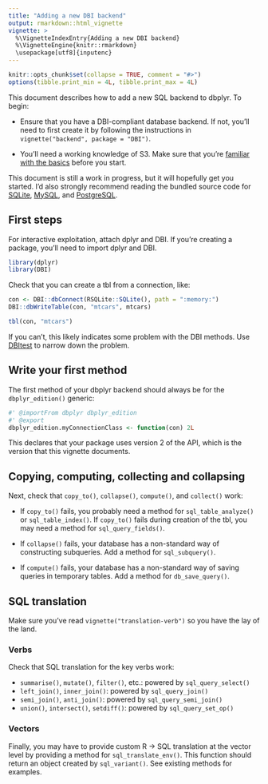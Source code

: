 ```yaml
---
title: "Adding a new DBI backend"
output: rmarkdown::html_vignette
vignette: >
  %\VignetteIndexEntry{Adding a new DBI backend}
  %\VignetteEngine{knitr::rmarkdown}
  \usepackage[utf8]{inputenc}
---
```


```r
knitr::opts_chunk$set(collapse = TRUE, comment = "#>")
options(tibble.print_min = 4L, tibble.print_max = 4L)
```

This document describes how to add a new SQL backend to dbplyr. To begin:

* Ensure that you have a DBI-compliant database backend. If not, you'll need
  to first create it by following the instructions in 
  `vignette("backend", package = "DBI")`.
  
* You'll need a working knowledge of S3. Make sure that you're 
  [familiar with the basics](https://adv-r.hadley.nz/s3.html) 
  before you start.
 
This document is still a work in progress, but it will hopefully get you started. I'd also strongly recommend reading the bundled source code for [SQLite](https://github.com/tidyverse/dbplyr/blob/main/R/backend-sqlite.R), [MySQL](https://github.com/tidyverse/dbplyr/blob/main/R/backend-mysql.R), and [PostgreSQL](https://github.com/tidyverse/dbplyr/blob/main/R/backend-postgres.R).

## First steps

For interactive exploitation, attach dplyr and DBI. If you're creating a package, you'll need to import dplyr and DBI.

```r
library(dplyr)
library(DBI)
```

Check that you can create a tbl from a connection, like:

```r
con <- DBI::dbConnect(RSQLite::SQLite(), path = ":memory:")
DBI::dbWriteTable(con, "mtcars", mtcars)

tbl(con, "mtcars")
```

If you can't, this likely indicates some problem with the DBI methods. Use [DBItest](https://github.com/r-dbi/DBItest) to narrow down the problem.

## Write your first method

The first method of your dbplyr backend should always be for the `dbplyr_edition()` generic:

```r
#' @importFrom dbplyr dbplyr_edition
#' @export
dbplyr_edition.myConnectionClass <- function(con) 2L
```

This declares that your package uses version 2 of the API, which is the version that this vignette documents.

## Copying, computing, collecting and collapsing

Next, check that `copy_to()`, `collapse()`, `compute()`, and `collect()` work:

*   If `copy_to()` fails, you probably need a method for `sql_table_analyze()` 
    or `sql_table_index()`. If `copy_to()` fails during creation of the tbl, 
    you may need a method for `sql_query_fields()`.

*   If `collapse()` fails, your database has a non-standard way of constructing 
    subqueries. Add a method for `sql_subquery()`.
  
*   If `compute()` fails, your database has a non-standard way of saving queries
    in temporary tables. Add a method for `db_save_query()`.

## SQL translation

Make sure you've read `vignette("translation-verb")` so you have the lay of the land. 

### Verbs

Check that SQL translation for the key verbs work:

* `summarise()`, `mutate()`, `filter()`, etc.: powered by `sql_query_select()`
* `left_join()`, `inner_join()`: powered by `sql_query_join()`
* `semi_join()`, `anti_join()`: powered by `sql_query_semi_join()`
* `union()`, `intersect()`, `setdiff()`: powered by `sql_query_set_op()`

### Vectors

Finally, you may have to provide custom R -> SQL translation at the vector level by providing a method for `sql_translate_env()`. This function should return an object created by `sql_variant()`. See existing methods for examples.

